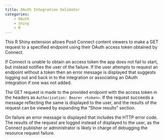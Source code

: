 ```yaml
---
title: OAuth Integration Validator 
categories:
    - OAuth
    - shiny
    - R
---
```


This R Shiny extension allows Posit Connect content viewers to make a GET 
request to a specified endpoint using their OAuth access token obtained by 
Connect. 

If Connect is unable to obtain an access token the app does not fail to start, 
but instead notifies the user of the failure. If the user attempts to request an 
endpoint without a token then an error message is displayed that suggests logging 
out and back in to the integration or associating an OAuth integration if one was 
not added.

The GET request is made to the provided endpoint with the access token in the 
headers as `Authorization: Bearer <token>`. If the request succeeds a message 
reflecting the same is displayed to the user, and the results of the request can 
be viewed by expanding the "Show results" section.

On failure an error message is displayed that includes the HTTP error code. The 
results of the request are logged instead of displayed to the user, as the 
Connect publisher or administrator is likely in charge of debugging the resource 
request failure.
